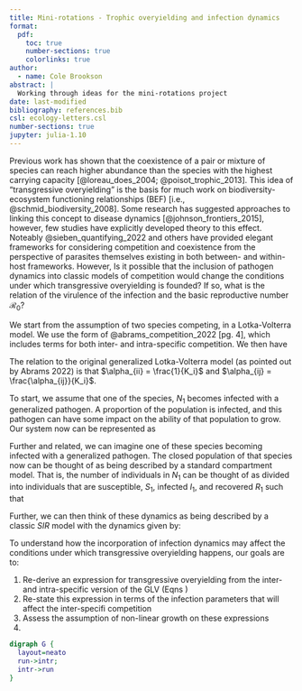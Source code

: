 ```yaml
---
title: Mini-rotations - Trophic overyielding and infection dynamics
format: 
  pdf:
    toc: true
    number-sections: true
    colorlinks: true
author:
  - name: Cole Brookson
abstract: |
  Working through ideas for the mini-rotations project
date: last-modified
bibliography: references.bib
csl: ecology-letters.csl
number-sections: true
jupyter: julia-1.10
---
```


\section{Background}

Previous work has shown that the coexistence of a pair or mixture of species can reach higher abundance than the species with the highest carrying capacity [@loreau_does_2004; @poisot_trophic_2013]. This idea of "transgressive overyielding" is the basis for much work on biodiversity-ecosystem functioning relationships (BEF) [i.e., @schmid_biodiversity_2008]. Some research has suggested approaches to linking this concept to disease dynamics [@johnson_frontiers_2015], however, few studies have explicitly developed theory to this effect. Noteably @sieben_quantifying_2022 and others have provided elegant frameworks for considering competition and coexistence from the perspective of parasites themselves existing in both between- and within-host frameworks. However, \textbf{what effects do infection dynamics have on transgressive overyielding?} Is it possible that the inclusion of pathogen dynamics into classic models of competition would change the conditions under which transgressive overyielding is founded? If so, what is the relation of the virulence of the infection and the basic reproductive number $\mathcal{R_0}$?

\section{Methods}

We start from the assumption of two species competing, in a Lotka-Volterra model. We use the form of @abrams_competition_2022[pg. 4], which includes terms for both inter- and intra-specific competition. We then have

\begin{equation}
\begin{aligned}
\label{eqn:simple-lv-1}
 \frac{\mathrm{d} N_1}{\mathrm{d}t} = r_1 N_1 \left( 1 - \frac{N_1 - N_2 \alpha_{1 2}}{K_1} \right) &&
\frac{\mathrm{d} N_2}{\mathrm{d}t} = r_2 N_2 \left( 1 - \frac{N_2 - N_1 \alpha_{2 1}}{K_2} \right)
\begin{aligned}
\end{equation}

The relation to the original generalized Lotka-Volterra model (as pointed out by Abrams 2022) is that $\alpha_{ii} = \frac{1}{K_i}$ and $\alpha_{ij} = \frac{\alpha_{ij}}{K_i}$. 

To start, we assume that one of the species, $N_1$ becomes infected with a generalized pathogen. A proportion of the population is infected, and this pathogen can have some impact on the ability of that population to grow. Our system \ref{eqn:simple-lv-1} now can be represented as

\begin{align}
\label{eqn:simple-lv-prop}
\frac{\mathrm{d} N_1}{\mathrm{d}t} = (\phi r_{1\phi} N_1)((1-\phi) r_1 N_1)\left( 1 - \frac{N_1 - N_2 \alpha_{1 2}}{K_1} \right) \left( 1 - \phi \right) \phi \\
\frac{\mathrm{d} N_2}{\mathrm{d}t} = r_2 N_2 \left( 1 - \frac{N_2 - N_1 \alpha_{2 1}}{K_2} \right)
\end{align}




Further and related, we can imagine one of these species becoming infected with a generalized pathogen. The closed population of that species now can be thought of as being described by a standard compartment model. That is, the number of individuals in $N_1$ can be thought of as divided into individuals that are susceptible, $S_1$, infected $I_1$, and recovered $R_1$ such that 

\begin{equation} 
\label{eqn:sum-sir}
  N_1 = S_1 + I_1 + R_1
\end{equation}

Further, we can then think of these dynamics as being described by a classic $SIR$ model with the dynamics given by:

\begin{equation}
\label{eqn:basic-sir-s}
  \frac{dS}{dt} = - \beta S I + \delta R 
\end{equation}

\begin{equation}
\label{eqn:basic-sir-i}
  \frac{dI}{dt} = \beta S I - \gamma I 
\end{equation}

\begin{equation}
\label{eqn:basic-sir-r}
  \frac{dR}{dt} = \gamma I - \delta R
\end{equation}

\subsection{Transgressive Overyielding}

To understand how the incorporation of infection dynamics may affect the conditions under which transgressive overyielding happens, our goals are to: 

1) Re-derive an expression for transgressive overyielding from the inter- and intra-specific version of the GLV (Eqns \ref{eqn:simple-lv-1} \ref{eqn:simple-lv-2})
2) Re-state this expression in terms of the infection parameters that will affect the inter-specifi competition 
3) Assess the assumption of non-linear growth on these expressions
4) 

\begin{table}[hpt]
\centering
\begin{tabular}{ |m{3cm}||m{10cm}|}
     \hline
     \multicolumn{2}{|c|}{Model Parameters} \\
     \hline
     \textbf{Term} & \textbf{Description} \\
     \hline
     $N_i$ & Abundance of species $i$ \\
     $r_i$ & Growth rate of species $i$ \\
     $\alpha_{ii}$ & Intraspecific competition within species $i$ \\
     $\alpha_{ij}$ & Interspecific competition between species $i$ and $j$ \\
     $S_i$ & Number of susceptible individuals in population $i$ \\
     $I_i$ & Number of infected individuals in population $i$ \\
     $R_i$ & Number of recovered individuals in population $i$ \\
     $\beta$ & Rate at which susceptible individuals become infected \\
     $\delta$ & Rate at which recovered individuals lose their immunity and become susceptible again \\
     $\gamma$ & Rate at which the infected individuals recover from infection \\
     \hline
\end{tabular}
\caption{Parameter values for our model systems}
\label{table:parameters}
\end{table}


```dot
digraph G {
  layout=neato
  run->intr;
  intr->run
}
```

\section{References}
